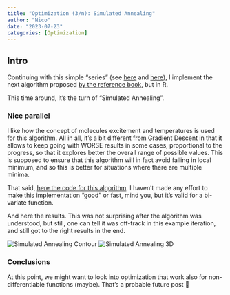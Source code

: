 ```yaml
---
title: "Optimization (3/n): Simulated Annealing"
author: "Nico"
date: "2023-07-23"
categories: [Optimization]
---
```


## Intro

Continuing with this simple “series” (see [here](https://www.kaizen-r.com/2023/07/optimization-2-n-gradient-descent/) and [here](https://www.kaizen-r.com/2023/07/summer-fun-testing-optimization-algorithms-1-n/)), I implement the next algorithm proposed [by the reference book](https://www.amazon.es/Optimizaci%C3%B3n-Algoritmos-programados-MATLAB-ACCESO/dp/8426724116/ref=sr_1_1?__mk_es_ES=%C3%85M%C3%85%C5%BD%C3%95%C3%91&crid=16NL82GUQEFPH&keywords=optimizaci%C3%B3n+algoritmos+programados+con+matlab&qid=1688569896&sprefix=optimizaci%C3%B3n+algoritmos+programados+con+matlab%2Caps%2C83&sr=8-1), but in R.

This time around, it’s the turn of “Simulated Annealing”.

### Nice parallel

I like how the concept of molecules excitement and temperatures is used for this algorithm. All in all, it’s a bit different from Gradient Descent in that it allows to keep going with WORSE results in some cases, proportional to the progress, so that it explores better the overall range of possible values. This is supposed to ensure that this algorithm will in fact avoid falling in local minimum, and so this is better for situations where there are multiple minima.

That said, [here the code for this algorithm](https://github.com/kaizen-R/R/blob/master/Sample/OR/MetaHeuristics/3d_optim_simulated_annealing_v001.R). I haven’t made any effort to make this implementation “good” or fast, mind you, but it’s valid for a bi-variate function.

And here the results. This was not surprising after the algorithm was understood, but still, one can tell it was off-track in this example iteration, and still got to the right results in the end.

![Simulated Annealing Contour](simulated_annealing_contour-1024x572.png){alt="Simulated Annealing Contour"} ![Simulated Annealing 3D](simulated_annealing_persp-300x243.png){alt="Simulated Annealing 3D"}

### Conclusions

At this point, we might want to look into optimization that work also for non-differentiable functions (maybe). That’s a probable future post 🙂

